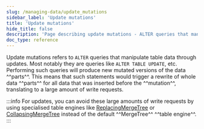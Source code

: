 ```yaml
---
slug: /managing-data/update_mutations
sidebar_label: 'Update mutations'
title: 'Update mutations'
hide_title: false
description: 'Page describing update mutations - ALTER queries that manipulate table data through updates'
doc_type: reference
---
```


Update mutations refers to `ALTER` queries that manipulate table data through updates. Most notably they are queries like `ALTER TABLE UPDATE`, etc. Performing such queries will produce new mutated versions of the data ^^parts^^. This means that such statements would trigger a rewrite of whole data ^^parts^^ for all data that was inserted before the ^^mutation^^, translating to a large amount of write requests.

:::info
For updates, you can avoid these large amounts of write requests by using specialised table engines like [ReplacingMergeTree](/guides/replacing-merge-tree) or [CollapsingMergeTree](/engines/table-engines/mergetree-family/collapsingmergetree) instead of the default ^^MergeTree^^ ^^table engine^^.
:::


<UpdateMutations/>
